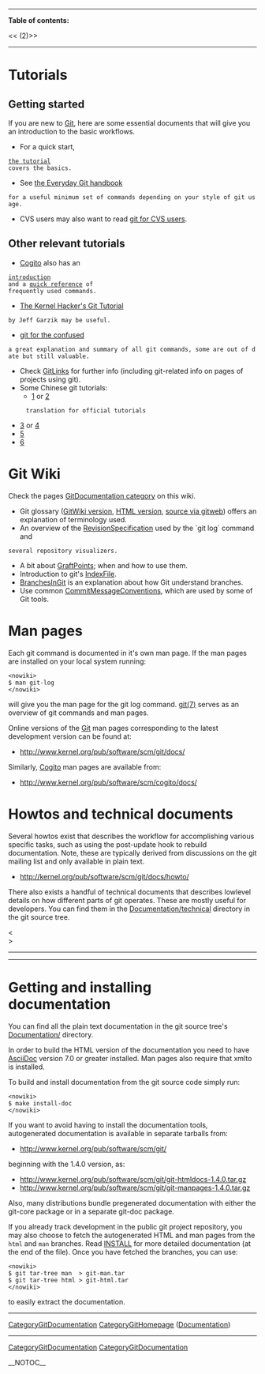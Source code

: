 ----
<b>Table of contents:</b>

<<<!-- ! TOC here -->(2)>>
----

= Tutorials =
== Getting started ==

If you are new to [[Git]], here are some essential documents that will
give you an introduction to the basic workflows.

* For a quick start,
 [http://www.kernel.org/pub/software/scm/git/docs/tutorial.html the tutorial]
 covers the basics.

* See [http://www.kernel.org/pub/software/scm/git/docs/everyday.html the Everyday Git handbook]
 for a useful minimum set of commands depending on your style of git usage.

* CVS users may also want to read [http://www.kernel.org/pub/software/scm/git/docs/cvs-migration.html git for CVS users].

== Other relevant tutorials ==

* [[Cogito]] also has an
 [http://www.kernel.org/pub/software/scm/cogito/docs/introduction.html introduction]
 and a [http://www.kernel.org/pub/software/scm/cogito/docs/cg-ref.html quick reference] of
 frequently used commands.

* [http://linux.yyz.us/git-howto.html The Kernel Hacker's Git Tutorial]
 by Jeff Garzik may be useful.

* [http://marc.theaimsgroup.com/?l=git&m=113402372012587&w=4 git for the confused]
 a great explanation and summary of all git commands, some are out of date but still valuable.

* Check [[GitLinks]] for further info (including git-related info on pages of projects using git). 
* Some Chinese git tutorials: 
** [http://www.linuxsir.org/main/doc/git/gittutorcn.htm] or [http://www.bitsun.com/documents/gittutorcn.htm]
      translation for official tutorials
* [http://www.linuxsir.org/bbs/showthread.php?t=281294] or [http://www.newsmth.net/bbscon.php?bid=392&id=422519]
* [http://my.opera.com/dahema/blog/show.dml/171011] 
* [http://www-128.ibm.com/developerworks/cn/linux/l-git/index.html]

= Git Wiki =

Check the pages [[CategoryGitDocumentation|[[GitDocumentation]] category]] on this wiki.

* Git glossary ([[GitGlossary|[[GitWiki]] version]], [http://www.kernel.org/pub/software/scm/git/docs/glossary.html HTML version], [http://www.kernel.org/git/?p=git/git.git;a=blob;hb=HEAD;f=Documentation/glossary.txt source via gitweb]) offers an explanation of terminology used.
* An overview of the [[RevisionSpecification]] used by the `git log` command and
 several repository visualizers.
* A bit about [[GraftPoint|[[GraftPoints]]]]; when and how to use them.
* Introduction to git's [[IndexFile]].
* [[BranchesInGit]] is an explanation about how Git understand branches.
* Use common [[CommitMessageConventions]], which are used by some of Git tools. 

= Man pages =

Each git command is documented in it's own man page. If the man pages are installed
on your local system running: <pre><nowiki>
$ man git-log
</nowiki></pre>
will give you the man page for the git log command.
[http://www.kernel.org/pub/software/scm/git/docs/git.html git(7)]
serves as an overview of git commands and man pages.

Online versions of the [[Git]] man pages corresponding to the
latest development version can be found at:

* http://www.kernel.org/pub/software/scm/git/docs/

Similarly, [[Cogito]] man pages are available from:

* http://www.kernel.org/pub/software/scm/cogito/docs/

= Howtos and technical documents =

Several howtos exist that describes the workflow for accomplishing
various specific tasks, such as using the post-update hook to rebuild
documentation. Note, these are typically derived from discussions
on the git mailing list and only available in plain text.

* http://kernel.org/pub/software/scm/git/docs/howto/

There also exists a handful of technical documents that describes
lowlevel details on how different parts of git operates. These are
mostly useful for developers. You can find them in the
[http://www.kernel.org/git/?p=git/git.git;a=tree;f=Documentation/technical Documentation/technical]
directory in the git source tree.

<<BR>>
----
----
= Getting and installing documentation =

You can find all the plain text documentation in the git source tree's
[http://www.kernel.org/git/?p=git/git.git;a=tree;f=Documentation Documentation/]
directory.

In order to build the HTML version of the documentation you need to have [[AsciiDoc]]
version 7.0 or greater installed. Man pages also require that xmlto is installed.

To build and install documentation from the git source code simply
run: <pre><nowiki>
$ make install-doc
</nowiki></pre>

If you want to avoid having to install the documentation tools,
autogenerated documentation is available in separate tarballs from:
* http://www.kernel.org/pub/software/scm/git/ 
beginning with the 1.4.0 version, as:
* http://www.kernel.org/pub/software/scm/git/git-htmldocs-1.4.0.tar.gz
* http://www.kernel.org/pub/software/scm/git/git-manpages-1.4.0.tar.gz
Also, many distributions bundle pregenerated documentation with either
the git-core package or in a separate git-doc package.

If you already track development in the public git project repository, you may also choose
to fetch the autogenerated HTML and man pages from the <code><nowiki>html</nowiki></code> and <code><nowiki>man</nowiki></code>
branches. Read [http://www.kernel.org/git/?p=git/git.git;a=blob;hb=HEAD;f=INSTALL INSTALL] 
for more detailed documentation (at the end of the file). Once you have fetched
the branches, you can use:
<pre><nowiki>
$ git tar-tree man  > git-man.tar
$ git tar-tree html > git-html.tar
</nowiki></pre>
to easily extract the documentation.

----
[[CategoryGitDocumentation]]
[[CategoryGitHomepage]] ([http://git.or.cz/#documentation Documentation])
----
[[CategoryGitDocumentation]] [[CategoryGitDocumentation]]

__NOTOC__